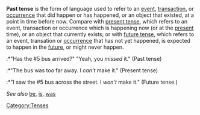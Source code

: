 '''Past tense''' is the form of language used to refer to an [[event]], [[transaction]], or [[occurrence]] that did happen or has happened, or an object that existed, at a point in time before now.  Compare with [[present tense]], which refers to an event, transaction or occurrence which is happening now (or at the [[present]] time), or an object that currently exists; or with [[future tense]], which refers to an event, transation or [[occurrence]] that has not yet happened, is expected to happen in the [[future]], or might never happen.
:*"Has the #5 bus arrived?" "Yeah, you <i>missed</i> it."  (Past tense)
:*"The bus was too far away.  I <i>can't</i> make it." (Present tense)
:*"I saw the #5 bus across the street.  I <i>won't</i> make it." (Future tense.)

''See also'' [[be]], [[is]], [[was]]
[[Category:Tenses]]